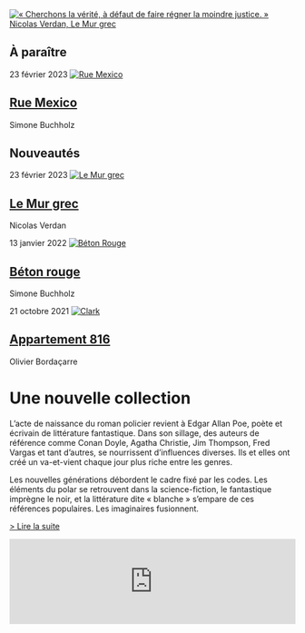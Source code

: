 <div className="home-page">

  <div className="headline">
    <a href="/fr/p/le-mur-grec">
      <img
        src={require('./accueil_mur_grec2.jpg').default}
        alt="« Cherchons la vérité, à défaut de faire régner la moindre justice. » Nicolas Verdan, Le Mur grec"
        className="headline-image"
      />
    </a>
  </div>

  <div className="home-products">
    <div className="home-products-section">
      <article className="home-product">
        <h1 className="home-products-section-title">À paraître</h1>
        <time className="home-product-publication-date" dateTime="2023-02-23">
          23 février 2023
        </time>
        <a href="/fr/p/rue-mexico">
          <img src="/rue-mexico.cover.jpg" alt="Rue Mexico" className="home-product-cover" />
        </a>
        <h1 className="home-product-title">
          <a href="/fr/p/rue-mexico">Rue Mexico</a>
        </h1>
        <p className="home-product-author">Simone Buchholz</p>
      </article>
        <article className="home-product">
        <h1 className="home-products-section-title">Nouveautés</h1>
        <time className="home-product-publication-date" dateTime="2023-02-23">
          23 février 2023
        </time>
        <a href="/fr/p/le-mur-grec">
          <img src="/le-mur-grec.cover.jpg" alt="Le Mur grec" className="home-product-cover" />
        </a>
        <h1 className="home-product-title">
          <a href="/fr/p/le-mur-grec">Le Mur grec</a>
        </h1>
        <p className="home-product-author">Nicolas Verdan</p>
      </article>
      <article className="home-product">
        <time className="home-product-publication-date" dateTime="2022-01-20">
          13 janvier 2022
        </time>
        <a href="/fr/p/beton-rouge">
          <img src="/beton-rouge.cover.jpg" alt="Béton Rouge" className="home-product-cover" />
        </a>
        <h1 className="home-product-title">
          <a href="/fr/p/beton-rouge">Béton rouge</a>
        </h1>
        <p className="home-product-author">Simone Buchholz</p>
      </article>
      <article className="home-product">
        <time className="home-product-publication-date" dateTime="2021-10-21">
          21 octobre 2021
        </time>
        <a href="/fr/p/appartement-816">
          <img src="/appartement-816.cover.jpg" alt="Clark" className="home-product-cover" />
        </a>
        <h1 className="home-product-title">
          <a href="/fr/p/appartement-816">Appartement 816</a>
        </h1>
        <p className="home-product-author">Olivier Bordaçarre</p>
      </article>
    </div>
  </div>

  <div className="manifest">
    <h1 className="manifest-title">Une nouvelle collection</h1>
    <p>
      L’acte de naissance du roman policier revient à Edgar Allan Poe, poète et
      écrivain de littérature fantastique. Dans son sillage, des auteurs de
      référence comme Conan Doyle, Agatha Christie, Jim Thompson, Fred Vargas et
      tant d’autres, se nourrissent d’influences diverses. Ils et elles ont créé
      un va-et-vient chaque jour plus riche entre les genres.
    </p>
    <p>
      Les nouvelles générations débordent le cadre fixé par les codes. Les
      éléments du polar se retrouvent dans la science-fiction, le fantastique
      imprègne le noir, et la littérature dite « blanche » s’empare de ces
      références populaires. Les imaginaires fusionnent.
    </p>
    <p>
      <a href="/fr/page/a-propos" className="manifest-link">> Lire la suite</a>
    </p>
  </div>

  <div className="newsletter">
    <iframe
      className="newsletter-iframe"
      frameBorder="0" scrolling="no"
      marginHeight="0"
      marginWidth="0"
      src="https://app.mailjet.com/widget/iframe/2pqw/H8G" width="100%">
    </iframe>
  </div>
</div>

